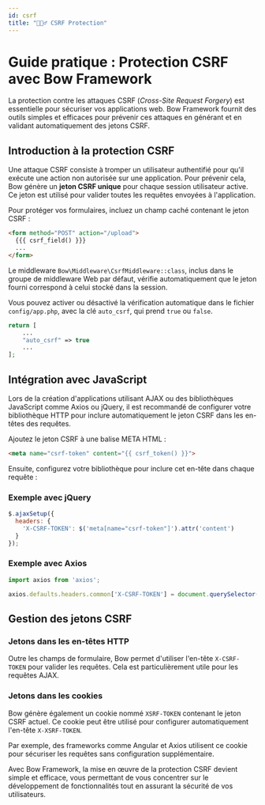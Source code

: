 ```yaml
---
id: csrf
title: "🙅🏽‍♂️ CSRF Protection"
---
```



# Guide pratique : Protection CSRF avec Bow Framework

La protection contre les attaques CSRF (*Cross-Site Request Forgery*) est essentielle pour sécuriser vos applications web. Bow Framework fournit des outils simples et efficaces pour prévenir ces attaques en générant et en validant automatiquement des jetons CSRF.

## Introduction à la protection CSRF

Une attaque CSRF consiste à tromper un utilisateur authentifié pour qu'il exécute une action non autorisée sur une application. Pour prévenir cela, Bow génère un **jeton CSRF unique** pour chaque session utilisateur active. Ce jeton est utilisé pour valider toutes les requêtes envoyées à l'application.

Pour protéger vos formulaires, incluez un champ caché contenant le jeton CSRF :

```html
<form method="POST" action="/upload">
  {{{ csrf_field() }}}
  ...
</form>
```

Le middleware `Bow\Middleware\CsrfMiddleware::class`, inclus dans le groupe de middleware Web par défaut, vérifie automatiquement que le jeton fourni correspond à celui stocké dans la session.

Vous pouvez activer ou désactivé la vérification automatique dans le fichier `config/app.php`, avec la clé `auto_csrf`, qui prend `true` ou `false`.

```php
return [
    ...
    "auto_csrf" => true
    ...
];
```

## Intégration avec JavaScript

Lors de la création d'applications utilisant AJAX ou des bibliothèques JavaScript comme Axios ou jQuery, il est recommandé de configurer votre bibliothèque HTTP pour inclure automatiquement le jeton CSRF dans les en-têtes des requêtes.

Ajoutez le jeton CSRF à une balise META HTML :

```html
<meta name="csrf-token" content="{{ csrf_token() }}">
```

Ensuite, configurez votre bibliothèque pour inclure cet en-tête dans chaque requête :

### Exemple avec jQuery

```javascript
$.ajaxSetup({
  headers: {
    'X-CSRF-TOKEN': $('meta[name="csrf-token"]').attr('content')
  }
});
```

### Exemple avec Axios

```javascript
import axios from 'axios';

axios.defaults.headers.common['X-CSRF-TOKEN'] = document.querySelector('meta[name="csrf-token"]').getAttribute('content');
```

## Gestion des jetons CSRF

### Jetons dans les en-têtes HTTP

Outre les champs de formulaire, Bow permet d'utiliser l'en-tête `X-CSRF-TOKEN` pour valider les requêtes. Cela est particulièrement utile pour les requêtes AJAX.

### Jetons dans les cookies

Bow génère également un cookie nommé `XSRF-TOKEN` contenant le jeton CSRF actuel. Ce cookie peut être utilisé pour configurer automatiquement l'en-tête `X-XSRF-TOKEN`.

Par exemple, des frameworks comme Angular et Axios utilisent ce cookie pour sécuriser les requêtes sans configuration supplémentaire.

Avec Bow Framework, la mise en œuvre de la protection CSRF devient simple et efficace, vous permettant de vous concentrer sur le développement de fonctionnalités tout en assurant la sécurité de vos utilisateurs.

<SuggestionFeature />
